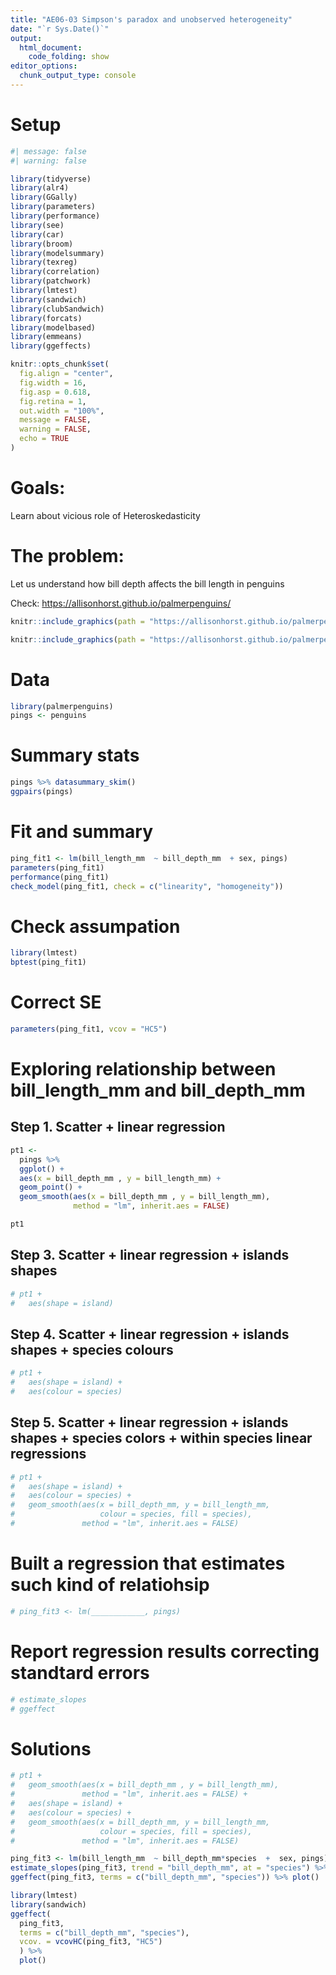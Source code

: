 ```yaml
---
title: "AE06-03 Simpson's paradox and unobserved heterogeneity"
date: "`r Sys.Date()`"
output: 
  html_document:
    code_folding: show
editor_options: 
  chunk_output_type: console
---
```


# Setup

```r
#| message: false
#| warning: false

library(tidyverse)
library(alr4)
library(GGally)
library(parameters)
library(performance)
library(see)
library(car)
library(broom)
library(modelsummary)
library(texreg)
library(correlation)
library(patchwork)
library(lmtest)
library(sandwich)
library(clubSandwich)
library(forcats)
library(modelbased)
library(emmeans)
library(ggeffects)

knitr::opts_chunk$set(
  fig.align = "center",
  fig.width = 16,
  fig.asp = 0.618,
  fig.retina = 1,
  out.width = "100%", 
  message = FALSE,
  warning = FALSE,
  echo = TRUE
)
```

# Goals:

Learn about vicious role of Heteroskedasticity

# The problem: 

Let us understand how bill depth affects the bill length in penguins

Check: [https://allisonhorst.github.io/palmerpenguins/](https://allisonhorst.github.io/palmerpenguins/)

```r
knitr::include_graphics(path = "https://allisonhorst.github.io/palmerpenguins/reference/figures/lter_penguins.png")
```

```r
knitr::include_graphics(path = "https://allisonhorst.github.io/palmerpenguins/reference/figures/culmen_depth.png")
```


# Data 

```r
library(palmerpenguins)
pings <- penguins
```


# Summary stats

```r
pings %>% datasummary_skim() 
ggpairs(pings)
```


# Fit and summary

```r
ping_fit1 <- lm(bill_length_mm  ~ bill_depth_mm  + sex, pings)
parameters(ping_fit1)
performance(ping_fit1)
check_model(ping_fit1, check = c("linearity", "homogeneity"))
```

# Check assumpation

```r
library(lmtest)
bptest(ping_fit1)
```

# Correct SE

```r
parameters(ping_fit1, vcov = "HC5")
```


# Exploring relationship between bill_length_mm and bill_depth_mm 

## Step 1. Scatter + linear regression

```r
pt1 <- 
  pings %>% 
  ggplot() + 
  aes(x = bill_depth_mm , y = bill_length_mm) + 
  geom_point() + 
  geom_smooth(aes(x = bill_depth_mm , y = bill_length_mm), 
              method = "lm", inherit.aes = FALSE)

pt1
```

## Step 3. Scatter + linear regression + islands shapes

```r
# pt1 + 
#   aes(shape = island) 
```

## Step 4. Scatter + linear regression + islands shapes + species colours

```r
# pt1 + 
#   aes(shape = island) +
#   aes(colour = species)
```

## Step 5. Scatter + linear regression + islands shapes + species colors + within species linear regressions


```r
# pt1 + 
#   aes(shape = island) +
#   aes(colour = species) + 
#   geom_smooth(aes(x = bill_depth_mm, y = bill_length_mm,
#                   colour = species, fill = species),
#               method = "lm", inherit.aes = FALSE)
```

  
# Built a regression that estimates such kind of relatiohsip

```r
# ping_fit3 <- lm(____________, pings)
```


# Report regression results correcting standtard errors

```r
# estimate_slopes
# ggeffect
```


# Solutions

```r

# pt1 + 
#   geom_smooth(aes(x = bill_depth_mm , y = bill_length_mm), 
#               method = "lm", inherit.aes = FALSE) +
#   aes(shape = island) +
#   aes(colour = species) + 
#   geom_smooth(aes(x = bill_depth_mm, y = bill_length_mm,
#                   colour = species, fill = species),
#               method = "lm", inherit.aes = FALSE)

ping_fit3 <- lm(bill_length_mm  ~ bill_depth_mm*species  +  sex, pings)
estimate_slopes(ping_fit3, trend = "bill_depth_mm", at = "species") %>% plot()
ggeffect(ping_fit3, terms = c("bill_depth_mm", "species")) %>% plot()

library(lmtest)
library(sandwich)
ggeffect(
  ping_fit3, 
  terms = c("bill_depth_mm", "species"), 
  vcov. = vcovHC(ping_fit3, "HC5")
  ) %>% 
  plot()
```



